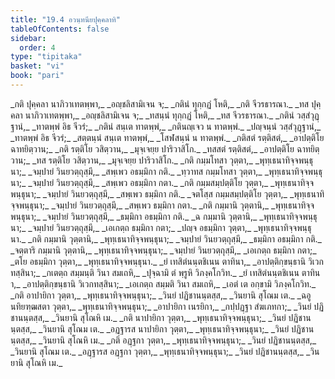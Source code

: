 ```yaml
---
title: "19.4 อวนฺทนียปุคฺคลาทิ"
tableOfContents: false
sidebar:
  order: 4
type: "tipitaka"
basket: "vi"
book: "pari"
---
```



<DynamicBreadcrumb />

<Division number="477" book="pari">

<Paragraph number="2294" type="verses" book="pari">
_กติ ปุคฺคลา นาภิวาเทตพฺพา,_  
_อญฺชลิสามิเจน จ;_  
_กตินํ ทุกฺกฏํ โหติ,_  
_กติ จีวรธารณา._  

</Paragraph>

<Paragraph number="2295" type="verses" book="pari">
_ทส ปุคฺคลา นาภิวาเทตพฺพา,_  
_อญฺชลิสามิเจน จ;_  
_ทสนฺนํ ทุกฺกฏํ โหติ,_  
_ทส จีวรธารณา._  

</Paragraph>

<Paragraph number="2296" type="verses" book="pari">
_กตินํ วสฺสํวุฏฺฐานํ,_  
_ทาตพฺพํ อิธ จีวรํ;_  
_กตินํ สนฺเต ทาตพฺพํ,_  
_กตินญฺเจว น ทาตพฺพํ._  

</Paragraph>

<Paragraph number="2297" type="verses" book="pari">
_ปญฺจนฺนํ วสฺสํวุฏฺฐานํ,_  
_ทาตพฺพํ อิธ จีวรํ;_  
_สตฺตนฺนํ สนฺเต ทาตพฺพํ,_  
_โสฬสนฺนํ น ทาตพฺพํ._  

</Paragraph>

<Paragraph number="2298" type="verses" book="pari">
_กติสตํ รตฺติสตํ,_  
_อาปตฺติโย ฉาทยิตฺวาน;_  
_กติ รตฺติโย วสิตฺวาน,_  
_มุจฺเจยฺย ปาริวาสิโก._  

</Paragraph>

<Paragraph number="2299" type="verses" book="pari">
_ทสสตํ รตฺติสตํ,_  
_อาปตฺติโย ฉาทยิตฺวาน;_  
_ทส รตฺติโย วสิตฺวาน,_  
_มุจฺเจยฺย ปาริวาสิโก._  

</Paragraph>

<Paragraph number="2300" type="verses" book="pari">
_กติ กมฺมโทสา วุตฺตา,_  
_พุทฺเธนาทิจฺจพนฺธุนา;_  
_จมฺปายํ วินยวตฺถุสฺมึ,_  
_สพฺเพว อธมฺมิกา กติ._  

</Paragraph>

<Paragraph number="2301" type="verses" book="pari">
_ทฺวาทส กมฺมโทสา วุตฺตา,_  
_พุทฺเธนาทิจฺจพนฺธุนา;_  
_จมฺปายํ วินยวตฺถุสฺมึ,_  
_สพฺเพว อธมฺมิกา กตา._  

</Paragraph>

<Paragraph number="2302" type="verses" book="pari">
_กติ กมฺมสมฺปตฺติโย วุตฺตา,_  
_พุทฺเธนาทิจฺจพนฺธุนา;_  
_จมฺปายํ วินยวตฺถุสฺมึ,_  
_สพฺเพว ธมฺมิกา กติ._  

</Paragraph>

<Paragraph number="2303" type="verses" book="pari">
_จตโสฺส กมฺมสมฺปตฺติโย วุตฺตา,_  
_พุทฺเธนาทิจฺจพนฺธุนา;_  
_จมฺปายํ วินยวตฺถุสฺมึ,_  
_สพฺเพว ธมฺมิกา กตา._  

</Paragraph>

<Paragraph number="2304" type="verses" book="pari">
_กติ กมฺมานิ วุตฺตานิ,_  
_พุทฺเธนาทิจฺจพนฺธุนา;_  
_จมฺปายํ วินยวตฺถุสฺมึ,_  
_ธมฺมิกา อธมฺมิกา กติ._  

</Paragraph>

<Paragraph number="2305" type="verses" book="pari">
_ฉ กมฺมานิ วุตฺตานิ,_  
_พุทฺเธนาทิจฺจพนฺธุนา;_  
_จมฺปายํ วินยวตฺถุสฺมึ,_  
_เอเกตฺถ ธมฺมิกา กตา;_  
_ปญฺจ อธมฺมิกา วุตฺตา,_  
_พุทฺเธนาทิจฺจพนฺธุนา._  

</Paragraph>

<Paragraph number="2306" type="verses" book="pari">
_กติ กมฺมานิ วุตฺตานิ,_  
_พุทฺเธนาทิจฺจพนฺธุนา;_  
_จมฺปายํ วินยวตฺถุสฺมึ,_  
_ธมฺมิกา อธมฺมิกา กติ._  

</Paragraph>

<Paragraph number="2307" type="verses" book="pari">
_จตฺตาริ กมฺมานิ วุตฺตานิ,_  
_พุทฺเธนาทิจฺจพนฺธุนา;_  
_จมฺปายํ วินยวตฺถุสฺมึ,_  
_เอเกตฺถ ธมฺมิกา กตา;_  
_ตโย อธมฺมิกา วุตฺตา,_  
_พุทฺเธนาทิจฺจพนฺธุนา._  

</Paragraph>

<Paragraph number="2308" type="verses" book="pari">
_ยํ เทสิตํนนฺตชิเนน ตาทินา,_  
_อาปตฺติกฺขนฺธานิ วิเวกทสฺสินา;_  
_กเตตฺถ สมฺมนฺติ วินา สมเถหิ,_  
_ปุจฺฉามิ ตํ พฺรูหิ วิภงฺคโกวิท._  

</Paragraph>

<Paragraph number="2309" type="verses" book="pari">
_ยํ เทสิตํนนฺตชิเนน ตาทินา,_  
_อาปตฺติกฺขนฺธานิ วิเวกทสฺสินา;_  
_เอเกตฺถ สมฺมติ วินา สมเถหิ,_  
_เอตํ เต อกฺขามิ วิภงฺคโกวิท._  

</Paragraph>

<Paragraph number="2310" type="verses" book="pari">
_กติ อาปายิกา วุตฺตา,_  
_พุทฺเธนาทิจฺจพนฺธุนา;_  
_วินยํ ปฏิชานนฺตสฺส,_  
_วินยานิ สุโณม เต._  

</Paragraph>

<Paragraph number="2311" type="verses" book="pari">
_ฉอูนทิยฑฺฒสตา วุตฺตา,_  
_พุทฺเธนาทิจฺจพนฺธุนา;_  
_อาปายิกา เนรยิกา,_  
_กปฺปฏฺฐา สํฆเภทกา;_  
_วินยํ ปฏิชานนฺตสฺส,_  
_วินยานิ สุโณหิ เม._  

</Paragraph>

<Paragraph number="2312" type="verses" book="pari">
_กติ นาปายิกา วุตฺตา,_  
_พุทฺเธนาทิจฺจพนฺธุนา;_  
_วินยํ ปฏิชานนฺตสฺส,_  
_วินยานิ สุโณม เต._  

</Paragraph>

<Paragraph number="2313" type="verses" book="pari">
_อฏฺฐารส นาปายิกา วุตฺตา,_  
_พุทฺเธนาทิจฺจพนฺธุนา;_  
_วินยํ ปฏิชานนฺตสฺส,_  
_วินยานิ สุโณหิ เม._  

</Paragraph>

<Paragraph number="2314" type="verses" book="pari">
_กติ อฏฺฐกา วุตฺตา,_  
_พุทฺเธนาทิจฺจพนฺธุนา;_  
_วินยํ ปฏิชานนฺตสฺส,_  
_วินยานิ สุโณม เต._  

</Paragraph>

<Paragraph number="2315" type="verses" book="pari">
_อฏฺฐารส อฏฺฐกา วุตฺตา,_  
_พุทฺเธนาทิจฺจพนฺธุนา;_  
_วินยํ ปฏิชานนฺตสฺส,_  
_วินยานิ สุโณหิ เม._
</Paragraph>
</Division>